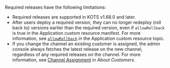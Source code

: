 Required releases have the following limitations:

  * Required releases are supported in KOTS v1.68.0 and later.
  * After users deploy a required version, they can no longer redeploy (roll back to) versions earlier than the required version, even if `allowRollback` is true in the Application custom resource manifest. For more information, see [`allowRollback`](/reference/custom-resource-application#allowrollback) in the Application custom resource topic.
  * If you change the channel an existing customer is assigned, the admin console always fetches the latest release on the new channel, regardless of any required releases on the channel. For more information, see [Channel Assignment](licenses-about#channel-assignment) in _About Customers_.